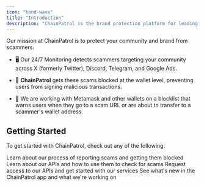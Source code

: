 ```yaml
---
icon: "hand-wave"
title: "Introduction"
description: "ChainPatrol is the brand protection platform for leading Web3 companies"
---
```


Our mission at ChainPatrol is to protect your community and brand from scammers.

* 🖥️ Our 24/7 Monitoring detects scammers targeting your community across X (formerly Twitter), Discord, Telegram, and Google Ads.

* 🔐 **ChainPatrol** gets these scams blocked at the wallet level, preventing users from signing malicious transactions.

* 🤝 We are working with Metamask and other wallets on a blocklist that warns users when they go to a scam URL or are about to transfer to a scammer's wallet address.

## Getting Started

To get started with ChainPatrol, check out any of the following:

<CardGroup cols={2}>
  <Card title="Reporting Flow" icon="user-police" href="/reporting-flow/overview">
    Learn about our process of reporting scams and getting them blocked
  </Card>

  <Card title="API Docs" icon="book" href="/external-api/overview">
    Learn about our APIs and how to use them to check for scams
  </Card>

  <Card title="Request API Key" icon="flask" href="https://chainpatrol.typeform.com/to/LC66S3Bt">
    Request access to our APIs and get started with our services
  </Card>

  <Card title="Changelog" icon="rocket" href="https://chainpatrol.io/changelog">
    See what's new in the ChainPatrol app and what we're working on
  </Card>
</CardGroup>